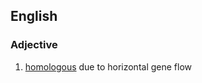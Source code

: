 ==English==

===Adjective===
{{en-adj}}

# {{label|en|genetics}} [[homologous]] due to horizontal gene flow
